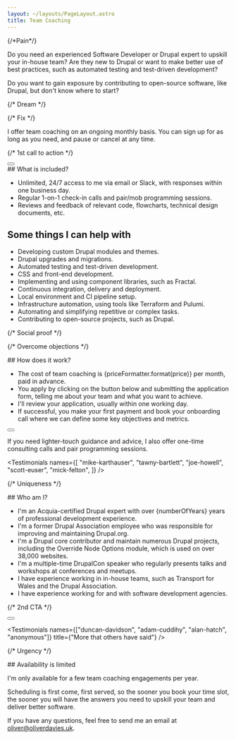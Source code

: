 ```yaml
---
layout: ~/layouts/PageLayout.astro
title: Team Coaching
---
```




<div class="space-y-16">
<div>
{/*Pain*/}

Do you need an experienced Software Developer or Drupal expert to upskill your in-house team? Are they new to Drupal or want to make better use of best practices, such as automated testing and test-driven development?

Do you want to gain exposure by contributing to open-source software, like Drupal, but don't know where to start?

{/* Dream */}

{/* Fix */}

I offer team coaching on an ongoing monthly basis. You can sign up for as long as you need, and pause or cancel at any time.

{/* 1st call to action */}
<div class="mt-8">
  <Button href={formUrl} position="centre" text={"Apply now"} />
</div>
</div>

<section>
## What is included?

- Unlimited, 24/7 access to me via email or Slack, with responses within one business day.
- Regular 1-on-1 check-in calls and pair/mob programming sessions.
- Reviews and feedback of relevant code, flowcharts, technical design documents, etc.

## Some things I can help with

- Developing custom Drupal modules and themes.
- Drupal upgrades and migrations.
- Automated testing and test-driven development.
- CSS and front-end development.
- Implementing and using component libraries, such as Fractal.
- Continuous integration, delivery and deployment.
- Local environment and CI pipeline setup.
- Infrastructure automation, using tools like Terraform and Pulumi.
- Automating and simplifying repetitive or complex tasks.
- Contributing to open-source projects, such as Drupal.
</section>

{/* Social proof */}

{/* Overcome objections */}

<section>
## How does it work?

- The cost of team coaching is {priceFormatter.format(price)} per month, paid in advance.
- You apply by clicking on the button below and submitting the application form, telling me about your team and what you want to achieve.
- I'll review your application, usually within one working day.
- If successful, you make your first payment and book your onboarding call where we can define some key objectives and metrics.

<div class="my-8">
<Button href={formUrl} position="centre" text={"Apply now"} />
</div>

If you need lighter-touch guidance and advice, I also offer one-time consulting calls and pair programming sessions.
</section>

<Testimonials
  names={[
    "mike-karthauser",
    "tawny-bartlett",
    "joe-howell",
    "scott-euser",
    "mick-felton",
  ]}
/>

{/* Uniqueness */}

<section>
## Who am I?

- I'm an Acquia-certified Drupal expert with over {numberOfYears} years of professional development experience.
- I'm a former Drupal Association employee who was responsible for improving and maintaining Drupal.org.
- I'm a Drupal core contributor and maintain numerous Drupal projects, including the Override Node Options module, which is used on over 38,000 websites.
- I'm a multiple-time DrupalCon speaker who regularly presents talks and workshops at conferences and meetups.
- I have experience working in in-house teams, such as Transport for Wales and the Drupal Association.
- I have experience working for and with software development agencies.
</section>

{/* 2nd CTA */}

<div>
  <Button
    href={formUrl}
    position="centre"
    text={"Apply now for team coaching"}
  />
</div>

<Testimonials
  names={["duncan-davidson", "adam-cuddihy", "alan-hatch", "anonymous"]}
  title={"More that others have said"}
/>

{/* Urgency */}

<section>
## Availability is limited

I'm only available for a few team coaching engagements per year.

Scheduling is first come, first served, so the sooner you book your time slot, the sooner you will have the answers you need to upskill your team and deliver better software.

If you have any questions, feel free to send me an email at oliver@oliverdavies.uk.

</section>
</div>
